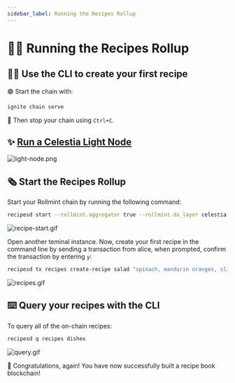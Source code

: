```yaml
---
sidebar_label: Running the Recipes Rollup
---
```


# 👩‍🍳 Running the Recipes Rollup

## 👩‍💻 Use the CLI to create your first recipe

🟢 Start the chain with:

```bash
ignite chain serve
```

🔴 Then stop your chain using `Ctrl+C`.

## ✨ [Run a Celestia Light Node](../nodes/light-node#start-the-light-node)

![light-node.png](/img/recipes/light-node.png)  

## 🗞️ Start the Recipes Rollup
Start your Rollmint chain by running the following command:

```bash
recipesd start --rollmint.aggregator true --rollmint.da_layer celestia --rollmint.da_config='{"base_url":"http://localhost:26658","timeout":60000000000,"gas_limit":6000000}' --rollmint.namespace_id 000000000000FFFF --rollmint.da_start_height 100783
```

![recipe-start.gif](/img/recipes/recipe-start.gif)

Open another teminal instance. Now, create your first recipe in the command line by sending a transaction from alice, when prompted, confirm the transaction by entering `y`:

```bash
recipesd tx recipes create-recipe salad "spinach, mandarin oranges, sliced almonds, smoked gouda, citrus vinagrette, " --from alice
```

![recipes.gif](/img/recipes/recipes.gif)

## ⌨️ Query your recipes with the CLI

To query all of the on-chain recipes:

```bash
recipesd q recipes dishes
```

![query.gif](/img/recipes/query.gif)

🎉 Congratulations, again! You have now successfully built a recipe book blockchain!
